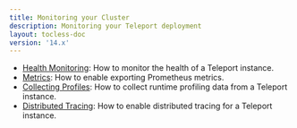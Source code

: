 ```yaml
---
title: Monitoring your Cluster
description: Monitoring your Teleport deployment
layout: tocless-doc
version: '14.x'
---
```


- [Health Monitoring](/ver/14.x/management/diagnostics/monitoring): How to monitor the health of a Teleport instance.
- [Metrics](/ver/14.x/management/diagnostics/metrics): How to enable exporting Prometheus metrics.
- [Collecting Profiles](/ver/14.x/management/diagnostics/profiles): How to collect runtime profiling data from a Teleport instance.
- [Distributed Tracing](/ver/14.x/management/diagnostics/tracing): How to enable distributed tracing for a Teleport instance.
